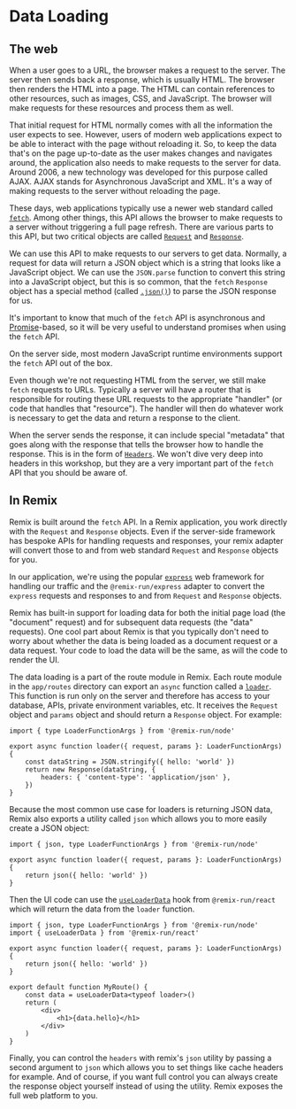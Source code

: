 # Data Loading

<EpicVideo url="https://www.epicweb.dev/workshops/full-stack-foundations/loading/intro-to-loading" />

## The web

When a user goes to a URL, the browser makes a request to the server. The server
then sends back a response, which is usually HTML. The browser then renders the
HTML into a page. The HTML can contain references to other resources, such as
images, CSS, and JavaScript. The browser will make requests for these resources
and process them as well.

That initial request for HTML normally comes with all the information the user
expects to see. However, users of modern web applications expect to be able to
interact with the page without reloading it. So, to keep the data that's on the
page up-to-date as the user makes changes and navigates around, the application
also needs to make requests to the server for data. Around 2006, a new
technology was developed for this purpose called AJAX. AJAX stands for
Asynchronous JavaScript and XML. It's a way of making requests to the server
without reloading the page.

These days, web applications typically use a newer web standard called
[`fetch`](https://developer.mozilla.org/en-US/docs/Web/API/Fetch_API). Among
other things, this API allows the browser to make requests to a server without
triggering a full page refresh. There are various parts to this API, but two
critical objects are called
[`Request`](https://developer.mozilla.org/en-US/docs/Web/API/Request) and
[`Response`](https://developer.mozilla.org/en-US/docs/Web/API/Response).

We can use this API to make requests to our servers to get data. Normally, a
request for data will return a JSON object which is a string that looks like a
JavaScript object. We can use the `JSON.parse` function to convert this string
into a JavaScript object, but this is so common, that the `fetch` `Response`
object has a special method (called
[`.json()`](https://developer.mozilla.org/en-US/docs/Web/API/Response/json)) to
parse the JSON response for us.

It's important to know that much of the `fetch` API is asynchronous and
[Promise](https://developer.mozilla.org/en-US/docs/Web/JavaScript/Reference/Global_Objects/Promise)-based,
so it will be very useful to understand promises when using the `fetch` API.

On the server side, most modern JavaScript runtime environments support the
`fetch` API out of the box.

Even though we're not requesting HTML from the server, we still make `fetch`
requests to URLs. Typically a server will have a router that is responsible for
routing these URL requests to the appropriate "handler" (or code that handles
that "resource"). The handler will then do whatever work is necessary to get the
data and return a response to the client.

When the server sends the response, it can include special "metadata" that goes
along with the response that tells the browser how to handle the response. This
is in the form of
[`Headers`](https://developer.mozilla.org/en-US/docs/Web/API/Headers). We won't
dive very deep into headers in this workshop, but they are a very important part
of the `fetch` API that you should be aware of.

## In Remix

Remix is built around the `fetch` API. In a Remix application, you work directly
with the `Request` and `Response` objects. Even if the server-side framework has
bespoke APIs for handling requests and responses, your remix adapter will
convert those to and from web standard `Request` and `Response` objects for you.

In our application, we're using the popular [`express`](https://npm.im/express)
web framework for handling our traffic and the `@remix-run/express` adapter to
convert the `express` requests and responses to and from `Request` and
`Response` objects.

Remix has built-in support for loading data for both the initial page load (the
"document" request) and for subsequent data requests (the "data" requests). One
cool part about Remix is that you typically don't need to worry about whether
the data is being loaded as a document request or a data request. Your code to
load the data will be the same, as will the code to render the UI.

The data loading is a part of the route module in Remix. Each route module in
the `app/routes` directory can export an `async` function called a
[`loader`](https://remix.run/docs/en/1.14.3/route/loader). This function is run
only on the server and therefore has access to your database, APIs, private
environment variables, etc. It receives the `Request` object and `params` object
and should return a `Response` object. For example:

```tsx
import { type LoaderFunctionArgs } from '@remix-run/node'

export async function loader({ request, params }: LoaderFunctionArgs) {
	const dataString = JSON.stringify({ hello: 'world' })
	return new Response(dataString, {
		headers: { 'content-type': 'application/json' },
	})
}
```

Because the most common use case for loaders is returning JSON data, Remix also
exports a utility called `json` which allows you to more easily create a JSON
object:

```tsx
import { json, type LoaderFunctionArgs } from '@remix-run/node'

export async function loader({ request, params }: LoaderFunctionArgs) {
	return json({ hello: 'world' })
}
```

Then the UI code can use the
[`useLoaderData`](https://remix.run/docs/en/1.14.3/hooks/use-loader-data) hook
from `@remix-run/react` which will return the data from the `loader` function.

```tsx
import { json, type LoaderFunctionArgs } from '@remix-run/node'
import { useLoaderData } from '@remix-run/react'

export async function loader({ request, params }: LoaderFunctionArgs) {
	return json({ hello: 'world' })
}

export default function MyRoute() {
	const data = useLoaderData<typeof loader>()
	return (
		<div>
			<h1>{data.hello}</h1>
		</div>
	)
}
```

Finally, you can control the `headers` with remix's `json` utility by passing a
second argument to `json` which allows you to set things like cache headers for
example. And of course, if you want full control you can always create the
response object yourself instead of using the utility. Remix exposes the full
web platform to you.
